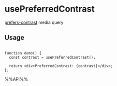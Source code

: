 # usePreferredContrast

[prefers-contrast](https://developer.mozilla.org/en-US/docs/Web/CSS/@media/prefers-contrast) media query


## Usage

```tsx live

function demo() {
  const contrast = usePreferredContrast();

  return <div>PreferredContrast: {contrast}</div>;
};

```

%%API%%